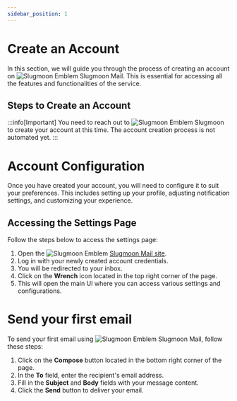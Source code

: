 ```yaml
---
sidebar_position: 1
---
```



# Create an Account

In this section, we will guide you through the process of creating an account on <span className="emoji-like-icon"><img src="/img/icon.png" alt="Slugmoon Emblem" /></span>  <GradientText animated>Slugmoon Mail</GradientText>. This is essential for accessing all the features and functionalities of the service.

## Steps to Create an Account

:::info[Important]
You need to reach out to <span className="emoji-like-icon"><img src="/img/icon.png" alt="Slugmoon Emblem" /></span>  <GradientText animated>Slugmoon</GradientText> to create your account at this time. The account creation process is not automated yet.
:::

# Account Configuration

Once you have created your account, you will need to configure it to suit your preferences. This includes setting up your profile, adjusting notification settings, and customizing your experience.

## Accessing the Settings Page

Follow the steps below to access the settings page:
1. Open the <span className="emoji-like-icon"><img src="/img/icon.png" alt="Slugmoon Emblem" /></span>  [<GradientText animated>Slugmoon Mail</GradientText> site](https://mail.slugmoon.com).
2. Log in with your newly created account credentials.
3. You will be redirected to your inbox.
4. Click on the **Wrench** icon located in the top right corner of the page.
5. This will open the main UI where you can access various settings and configurations.

# Send your first email

To send your first email using <span className="emoji-like-icon"><img src="/img/icon.png" alt="Slugmoon Emblem" /></span>  <GradientText animated>Slugmoon Mail</GradientText>, follow these steps:

1. Click on the **Compose** button located in the bottom right corner of the page.
2. In the **To** field, enter the recipient's email address.
3. Fill in the **Subject** and **Body** fields with your message content.
4. Click the **Send** button to deliver your email.